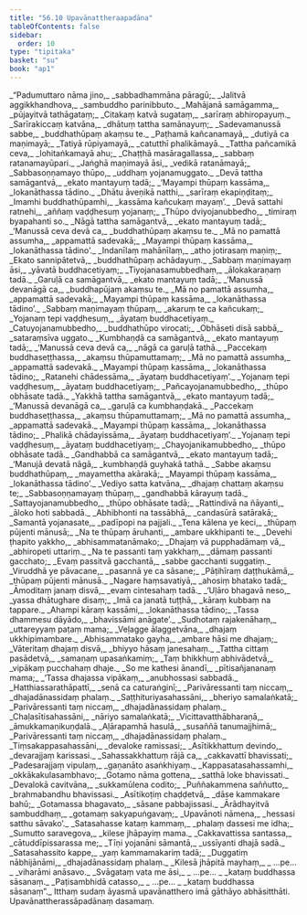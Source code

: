 ```yaml
---
title: "56.10 Upavānattheraapadāna"
tableOfContents: false
sidebar:
  order: 10
type: "tipitaka"
basket: "su"
book: "ap1"
---
```



<DynamicBreadcrumb />

<Division number="122" book="ap1" bookNo="20" page="439">

<Paragraph number="7810" type="verses" book="ap1">
_“Padumuttaro nāma jino,_  
_sabbadhammāna pāragū;_  
_Jalitvā aggikkhandhova,_  
_sambuddho parinibbuto._  

</Paragraph>

</Division>
<Division number="123" book="ap1" bookNo="20" page="439">

<Paragraph number="7811" type="verses" book="ap1">
_Mahājanā samāgamma,_  
_pūjayitvā tathāgataṃ;_  
_Citakaṃ katvā sugataṃ,_  
_sarīraṃ abhiropayuṃ._  

</Paragraph>

</Division>
<Division number="124" book="ap1" bookNo="20" page="439">

<Paragraph number="7812" type="verses" book="ap1">
_Sarīrakiccaṃ katvāna,_  
_dhātuṃ tattha samānayuṃ;_  
_Sadevamanussā sabbe,_  
_buddhathūpaṃ akaṃsu te._  

</Paragraph>

</Division>
<Division number="125" book="ap1" bookNo="20" page="439">

<Paragraph number="7813" type="verses" book="ap1">
_Paṭhamā kañcanamayā,_  
_dutiyā ca maṇimayā;_  
_Tatiyā rūpiyamayā,_  
_catutthī phalikāmayā._  

</Paragraph>

</Division>
<Division number="126" book="ap1" bookNo="20" page="439">

<Paragraph number="7814" type="verses" book="ap1">
_Tattha pañcamikā ceva,_  
_lohitaṅkamayā ahu;_  
_Chaṭṭhā masāragallassa,_  
_sabbaṃ ratanamayūpari._  

</Paragraph>

</Division>
<Division number="127" book="ap1" bookNo="20" page="439">

<Paragraph number="7815" type="verses" book="ap1">
_Jaṅghā maṇimayā āsi,_  
_vedikā ratanāmayā;_  
_Sabbasoṇṇamayo thūpo,_  
_uddhaṃ yojanamuggato._  

</Paragraph>

</Division>
<Division number="128" book="ap1" bookNo="20" page="439">

<Paragraph number="7816" type="verses" book="ap1">
_Devā tattha samāgantvā,_  
_ekato mantayuṃ tadā;_  
_‘Mayampi thūpaṃ kassāma,_  
_lokanāthassa tādino._  

</Paragraph>

</Division>
<Division number="129" book="ap1" bookNo="20" page="439">

<Paragraph number="7817" type="verses" book="ap1">
_Dhātu āveṇikā natthi,_  
_sarīraṃ ekapiṇḍitaṃ;_  
_Imamhi buddhathūpamhi,_  
_kassāma kañcukaṃ mayaṃ’._  

</Paragraph>

</Division>
<Division number="130" book="ap1" bookNo="20" page="439">

<Paragraph number="7818" type="verses" book="ap1">
_Devā sattahi ratnehi,_  
_aññaṃ vaḍḍhesuṃ yojanaṃ;_  
_Thūpo dviyojanubbedho,_  
_timiraṃ byapahanti so._  

</Paragraph>

</Division>
<Division number="131" book="ap1" bookNo="20" page="440">

<Paragraph number="7819" type="verses" book="ap1">
_Nāgā tattha samāgantvā,_  
_ekato mantayuṃ tadā;_  
_‘Manussā ceva devā ca,_  
_buddhathūpaṃ akaṃsu te._  

</Paragraph>

</Division>
<Division number="132" book="ap1" bookNo="20" page="440">

<Paragraph number="7820" type="verses" book="ap1">
_Mā no pamattā assumha,_  
_appamattā sadevakā;_  
_Mayampi thūpaṃ kassāma,_  
_lokanāthassa tādino’._  

</Paragraph>

</Division>
<Division number="133" book="ap1" bookNo="20" page="440">

<Paragraph number="7821" type="verses" book="ap1">
_Indanīlaṃ mahānīlaṃ,_  
_atho jotirasaṃ maṇiṃ;_  
_Ekato sannipātetvā,_  
_buddhathūpaṃ achādayuṃ._  

</Paragraph>

</Division>
<Division number="134" book="ap1" bookNo="20" page="440">

<Paragraph number="7822" type="verses" book="ap1">
_Sabbaṃ maṇimayaṃ āsi,_  
_yāvatā buddhacetiyaṃ;_  
_Tiyojanasamubbedhaṃ,_  
_ālokakaraṇaṃ tadā._  

</Paragraph>

</Division>
<Division number="135" book="ap1" bookNo="20" page="440">

<Paragraph number="7823" type="verses" book="ap1">
_Garuḷā ca samāgantvā,_  
_ekato mantayuṃ tadā;_  
_‘Manussā devanāgā ca,_  
_buddhapūjaṃ akaṃsu te._  

</Paragraph>

</Division>
<Division number="136" book="ap1" bookNo="20" page="440">

<Paragraph number="7824" type="verses" book="ap1">
_Mā no pamattā assumha,_  
_appamattā sadevakā;_  
_Mayampi thūpaṃ kassāma,_  
_lokanāthassa tādino’._  

</Paragraph>

</Division>
<Division number="137" book="ap1" bookNo="20" page="440">

<Paragraph number="7825" type="verses" book="ap1">
_Sabbaṃ maṇimayaṃ thūpaṃ,_  
_akaruṃ te ca kañcukaṃ;_  
_Yojanaṃ tepi vaḍḍhesuṃ,_  
_āyataṃ buddhacetiyaṃ._  

</Paragraph>

</Division>
<Division number="138" book="ap1" bookNo="20" page="440">

<Paragraph number="7826" type="verses" book="ap1">
_Catuyojanamubbedho,_  
_buddhathūpo virocati;_  
_Obhāseti disā sabbā,_  
_sataraṃsīva uggato._  

</Paragraph>

</Division>
<Division number="139" book="ap1" bookNo="20" page="440">

<Paragraph number="7827" type="verses" book="ap1">
_Kumbhaṇḍā ca samāgantvā,_  
_ekato mantayuṃ tadā;_  
_‘Manussā ceva devā ca,_  
_nāgā ca garuḷā tathā._  

</Paragraph>

</Division>
<Division number="140" book="ap1" bookNo="20" page="440">

<Paragraph number="7828" type="verses" book="ap1">
_Paccekaṃ buddhaseṭṭhassa,_  
_akaṃsu thūpamuttamaṃ;_  
_Mā no pamattā assumha,_  
_appamattā sadevakā._  

</Paragraph>

</Division>
<Division number="141" book="ap1" bookNo="20" page="440">

<Paragraph number="7829" type="verses" book="ap1">
_Mayampi thūpaṃ kassāma,_  
_lokanāthassa tādino;_  
_Ratanehi chādessāma,_  
_āyataṃ buddhacetiyaṃ’._  

</Paragraph>

</Division>
<Division number="142" book="ap1" bookNo="20" page="440">

<Paragraph number="7830" type="verses" book="ap1">
_Yojanaṃ tepi vaḍḍhesuṃ,_  
_āyataṃ buddhacetiyaṃ;_  
_Pañcayojanamubbedho,_  
_thūpo obhāsate tadā._  

</Paragraph>

</Division>
<Division number="143" book="ap1" bookNo="20" page="441">

<Paragraph number="7831" type="verses" book="ap1">
_Yakkhā tattha samāgantvā,_  
_ekato mantayuṃ tadā;_  
_‘Manussā devanāgā ca,_  
_garuḷā ca kumbhaṇḍakā._  

</Paragraph>

</Division>
<Division number="144" book="ap1" bookNo="20" page="441">

<Paragraph number="7832" type="verses" book="ap1">
_Paccekaṃ buddhaseṭṭhassa,_  
_akaṃsu thūpamuttamaṃ;_  
_Mā no pamattā assumha,_  
_appamattā sadevakā._  

</Paragraph>

</Division>
<Division number="145" book="ap1" bookNo="20" page="441">

<Paragraph number="7833" type="verses" book="ap1">
_Mayampi thūpaṃ kassāma,_  
_lokanāthassa tādino;_  
_Phalikā chādayissāma,_  
_āyataṃ buddhacetiyaṃ’._  

</Paragraph>

</Division>
<Division number="146" book="ap1" bookNo="20" page="441">

<Paragraph number="7834" type="verses" book="ap1">
_Yojanaṃ tepi vaḍḍhesuṃ,_  
_āyataṃ buddhacetiyaṃ;_  
_Chayojanikamubbedho,_  
_thūpo obhāsate tadā._  

</Paragraph>

</Division>
<Division number="147" book="ap1" bookNo="20" page="441">

<Paragraph number="7835" type="verses" book="ap1">
_Gandhabbā ca samāgantvā,_  
_ekato mantayuṃ tadā;_  
_‘Manujā devatā nāgā,_  
_kumbhaṇḍā guyhakā tathā._  

</Paragraph>

</Division>
<Division number="148" book="ap1" bookNo="20" page="441">

<Paragraph number="7836" type="verses" book="ap1">
_Sabbe akaṃsu buddhathūpaṃ,_  
_mayamettha akārakā;_  
_Mayampi thūpaṃ kassāma,_  
_lokanāthassa tādino’._  

</Paragraph>

</Division>
<Division number="149" book="ap1" bookNo="20" page="441">

<Paragraph number="7837" type="verses" book="ap1">
_Vediyo satta katvāna,_  
_dhajaṃ chattaṃ akaṃsu te;_  
_Sabbasoṇṇamayaṃ thūpaṃ,_  
_gandhabbā kārayuṃ tadā._  

</Paragraph>

</Division>
<Division number="150" book="ap1" bookNo="20" page="441">

<Paragraph number="7838" type="verses" book="ap1">
_Sattayojanamubbedho,_  
_thūpo obhāsate tadā;_  
_Rattindivā na ñāyanti,_  
_āloko hoti sabbadā._  

</Paragraph>

</Division>
<Division number="151" book="ap1" bookNo="20" page="441">

<Paragraph number="7839" type="verses" book="ap1">
_Abhibhonti na tassābhā,_  
_candasūrā satārakā;_  
_Samantā yojanasate,_  
_padīpopi na pajjali._  

</Paragraph>

</Division>
<Division number="152" book="ap1" bookNo="20" page="441">

<Paragraph number="7840" type="verses" book="ap1">
_Tena kālena ye keci,_  
_thūpaṃ pūjenti mānusā;_  
_Na te thūpaṃ āruhanti,_  
_ambare ukkhipanti te._  

</Paragraph>

</Division>
<Division number="153" book="ap1" bookNo="20" page="441">

<Paragraph number="7841" type="verses" book="ap1">
_Devehi ṭhapito yakkho,_  
_abhisammatanāmako;_  
_Dhajaṃ vā pupphadāmaṃ vā,_  
_abhiropeti uttariṃ._  

</Paragraph>

</Division>
<Division number="154" book="ap1" bookNo="20" page="442">

<Paragraph number="7842" type="verses" book="ap1">
_Na te passanti taṃ yakkhaṃ,_  
_dāmaṃ passanti gacchato;_  
_Evaṃ passitvā gacchantā,_  
_sabbe gacchanti suggatiṃ._  

</Paragraph>

</Division>
<Division number="155" book="ap1" bookNo="20" page="442">

<Paragraph number="7843" type="verses" book="ap1">
_Viruddhā ye pāvacane,_  
_pasannā ye ca sāsane;_  
_Pāṭihīraṃ daṭṭhukāmā,_  
_thūpaṃ pūjenti mānusā._  

</Paragraph>

</Division>
<Division number="156" book="ap1" bookNo="20" page="442">

<Paragraph number="7844" type="verses" book="ap1">
_Nagare haṃsavatiyā,_  
_ahosiṃ bhatako tadā;_  
_Āmoditaṃ janaṃ disvā,_  
_evaṃ cintesahaṃ tadā._  

</Paragraph>

</Division>
<Division number="157" book="ap1" bookNo="20" page="442">

<Paragraph number="7845" type="verses" book="ap1">
_‘Uḷāro bhagavā neso,_  
_yassa dhātughare disaṃ;_  
_Imā ca janatā tuṭṭhā,_  
_kāraṃ kubbaṃ na tappare._  

</Paragraph>

</Division>
<Division number="158" book="ap1" bookNo="20" page="442">

<Paragraph number="7846" type="verses" book="ap1">
_Ahampi kāraṃ kassāmi,_  
_lokanāthassa tādino;_  
_Tassa dhammesu dāyādo,_  
_bhavissāmi anāgate’._  

</Paragraph>

</Division>
<Division number="159" book="ap1" bookNo="20" page="442">

<Paragraph number="7847" type="verses" book="ap1">
_Sudhotaṃ rajakenāhaṃ,_  
_uttareyyaṃ paṭaṃ mama;_  
_Veḷagge ālaggetvāna,_  
_dhajaṃ ukkhipimambare._  

</Paragraph>

</Division>
<Division number="160" book="ap1" bookNo="20" page="442">

<Paragraph number="7848" type="verses" book="ap1">
_Abhisammatako gayha,_  
_ambare hāsi me dhajaṃ;_  
_Vāteritaṃ dhajaṃ disvā,_  
_bhiyyo hāsaṃ janesahaṃ._  

</Paragraph>

</Division>
<Division number="161" book="ap1" bookNo="20" page="442">

<Paragraph number="7849" type="verses" book="ap1">
_Tattha cittaṃ pasādetvā,_  
_samaṇaṃ upasaṅkamiṃ;_  
_Taṃ bhikkhuṃ abhivādetvā,_  
_vipākaṃ pucchahaṃ dhaje._  

</Paragraph>

</Division>
<Division number="162" book="ap1" bookNo="20" page="442">

<Paragraph number="7850" type="verses" book="ap1">
_So me kathesi ānandī,_  
_pītisañjananaṃ mama;_  
_‘Tassa dhajassa vipākaṃ,_  
_anubhossasi sabbadā._  

</Paragraph>

</Division>
<Division number="163" book="ap1" bookNo="20" page="442">

<Paragraph number="7851" type="verses" book="ap1">
_Hatthiassarathāpattī,_  
_senā ca caturaṅginī;_  
_Parivāressanti taṃ niccaṃ,_  
_dhajadānassidaṃ phalaṃ._  

</Paragraph>

</Division>
<Division number="164" book="ap1" bookNo="20" page="442">

<Paragraph number="7852" type="verses" book="ap1">
_Saṭṭhituriyasahassāni,_  
_bheriyo samalaṅkatā;_  
_Parivāressanti taṃ niccaṃ,_  
_dhajadānassidaṃ phalaṃ._  

</Paragraph>

</Division>
<Division number="165" book="ap1" bookNo="20" page="442">

<Paragraph number="7853" type="verses" book="ap1">
_Chaḷasītisahassāni,_  
_nāriyo samalaṅkatā;_  
_Vicittavatthābharaṇā,_  
_āmukkamaṇikuṇḍalā._  

</Paragraph>

</Division>
<Division number="166" book="ap1" bookNo="20" page="442">

<Paragraph number="7854" type="verses" book="ap1">
_Aḷārapamhā hasulā,_  
_susaññā tanumajjhimā;_  
_Parivāressanti taṃ niccaṃ,_  
_dhajadānassidaṃ phalaṃ._  

</Paragraph>

</Division>
<Division number="167" book="ap1" bookNo="20" page="443">

<Paragraph number="7855" type="verses" book="ap1">
_Tiṃsakappasahassāni,_  
_devaloke ramissasi;_  
_Asītikkhattuṃ devindo,_  
_devarajjaṃ karissasi._  

</Paragraph>

</Division>
<Division number="168" book="ap1" bookNo="20" page="443">

<Paragraph number="7856" type="verses" book="ap1">
_Sahassakkhattuṃ rājā ca,_  
_cakkavattī bhavissati;_  
_Padesarajjaṃ vipulaṃ,_  
_gaṇanāto asaṅkhiyaṃ._  

</Paragraph>

</Division>
<Division number="169" book="ap1" bookNo="20" page="443">

<Paragraph number="7857" type="verses" book="ap1">
_Kappasatasahassamhi,_  
_okkākakulasambhavo;_  
_Gotamo nāma gottena,_  
_satthā loke bhavissati._  

</Paragraph>

</Division>
<Division number="170" book="ap1" bookNo="20" page="443">

<Paragraph number="7858" type="verses" book="ap1">
_Devalokā cavitvāna,_  
_sukkamūlena codito;_  
_Puññakammena saññutto,_  
_brahmabandhu bhavissasi._  

</Paragraph>

</Division>
<Division number="171" book="ap1" bookNo="20" page="443">

<Paragraph number="7859" type="verses" book="ap1">
_Asītikoṭiṃ chaḍḍetvā,_  
_dāse kammakare bahū;_  
_Gotamassa bhagavato,_  
_sāsane pabbajissasi._  

</Paragraph>

</Division>
<Division number="172" book="ap1" bookNo="20" page="443">

<Paragraph number="7860" type="verses" book="ap1">
_Ārādhayitvā sambuddhaṃ,_  
_gotamaṃ sakyapuṅgavaṃ;_  
_Upavānoti nāmena,_  
_hessasi satthu sāvako’._  

</Paragraph>

</Division>
<Division number="173" book="ap1" bookNo="20" page="443">

<Paragraph number="7861" type="verses" book="ap1">
_Satasahasse kataṃ kammaṃ,_  
_phalaṃ dassesi me idha;_  
_Sumutto saravegova,_  
_kilese jhāpayiṃ mama._  

</Paragraph>

</Division>
<Division number="174" book="ap1" bookNo="20" page="443">

<Paragraph number="7862" type="verses" book="ap1">
_Cakkavattissa santassa,_  
_cātuddīpissarassa me;_  
_Tīṇi yojanāni sāmantā,_  
_ussīyanti dhajā sadā._  

</Paragraph>

</Division>
<Division number="175" book="ap1" bookNo="20" page="443">

<Paragraph number="7863" type="verses" book="ap1">
_Satasahassito kappe,_  
_yaṃ kammamakariṃ tadā;_  
_Duggatiṃ nābhijānāmi,_  
_dhajadānassidaṃ phalaṃ._  

</Paragraph>

</Division>
<Division number="176" book="ap1" bookNo="20" page="443">

<Paragraph number="7864" type="verses" book="ap1">
_Kilesā jhāpitā mayhaṃ,_  
_ …pe… _  
_viharāmi anāsavo._  

</Paragraph>

</Division>
<Division number="177" book="ap1" bookNo="20" page="443">

<Paragraph number="7865" type="verses" book="ap1">
_Svāgataṃ vata me āsi,_  
_ …pe… _  
_kataṃ buddhassa sāsanaṃ._  

</Paragraph>

</Division>
<Division number="178" book="ap1" bookNo="20" page="444">

<Paragraph number="7866" type="verses" book="ap1">
_Paṭisambhidā catasso,_  
_ …pe… _  
_kataṃ buddhassa sāsanaṃ”._  

</Paragraph>

<Paragraph number="7867" book="ap1">
Itthaṃ sudaṃ āyasmā upavānatthero imā gāthāyo abhāsitthāti.

</Paragraph>
</Division>

<Paragraph number="7868" type="center" book="ap1">
Upavānattherassāpadānaṃ dasamaṃ.
</Paragraph>